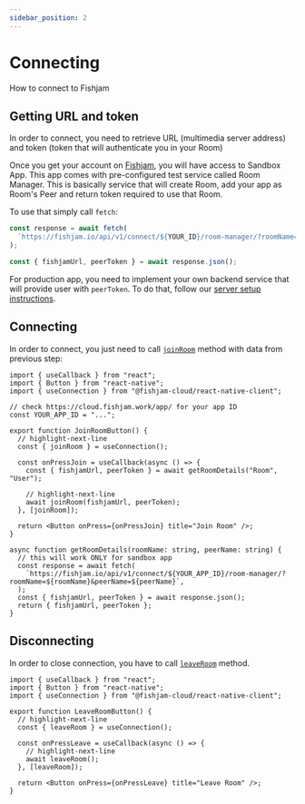 ```yaml
---
sidebar_position: 2
---
```



# Connecting

How to connect to Fishjam

## Getting URL and token

In order to connect, you need to retrieve URL (multimedia server address) and token (token that will authenticate you in
your Room)

<Tabs groupId="app-type">

  <TabItem value="sandbox" label="Sandbox App">

Once you get your account on [Fishjam](https://fishjam.io), you will have access to Sandbox App. This app comes
with pre-configured test service called Room Manager. This is basically service that will create Room, add your app as
Room's Peer and return token required to use that Room.

To use that simply call `fetch`:

```ts
const response = await fetch(
  `https://fishjam.io/api/v1/connect/${YOUR_ID}/room-manager/?roomName=${roomName}&peerName=${peerName}`,
);

const { fishjamUrl, peerToken } = await response.json();
```

  </TabItem>
  <TabItem value="production" label="Production App">

For production app, you need to implement your own backend service that will provide user with `peerToken`. To do that,
follow our [server setup instructions](/production/server).

  </TabItem>
</Tabs>

## Connecting

In order to connect, you just need to call [`joinRoom`](/api/mobile/functions/useConnection#joinroom) method with data from previous step:

```tsx
import { useCallback } from "react";
import { Button } from "react-native";
import { useConnection } from "@fishjam-cloud/react-native-client";

// check https://cloud.fishjam.work/app/ for your app ID
const YOUR_APP_ID = "...";

export function JoinRoomButton() {
  // highlight-next-line
  const { joinRoom } = useConnection();

  const onPressJoin = useCallback(async () => {
    const { fishjamUrl, peerToken } = await getRoomDetails("Room", "User");

    // highlight-next-line
    await joinRoom(fishjamUrl, peerToken);
  }, [joinRoom]);

  return <Button onPress={onPressJoin} title="Join Room" />;
}

async function getRoomDetails(roomName: string, peerName: string) {
  // this will work ONLY for sandbox app
  const response = await fetch(
    `https://fishjam.io/api/v1/connect/${YOUR_APP_ID}/room-manager/?roomName=${roomName}&peerName=${peerName}`,
  );
  const { fishjamUrl, peerToken } = await response.json();
  return { fishjamUrl, peerToken };
}
```

## Disconnecting

In order to close connection, you have to call [`leaveRoom`](/api/mobile/functions/useConnection#leaveroom) method.

```tsx
import { useCallback } from "react";
import { Button } from "react-native";
import { useConnection } from "@fishjam-cloud/react-native-client";

export function LeaveRoomButton() {
  // highlight-next-line
  const { leaveRoom } = useConnection();

  const onPressLeave = useCallback(async () => {
    // highlight-next-line
    await leaveRoom();
  }, [leaveRoom]);

  return <Button onPress={onPressLeave} title="Leave Room" />;
}
```
